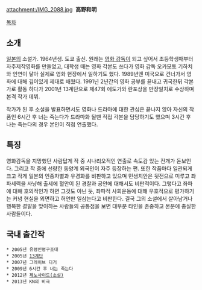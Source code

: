 attachment:/IMG_2088.jpg
﻿ 
'''高野和明'''

[[목차]]

== 소개 ==
[[일본]]의 소설가. 1964년생. 도쿄 출신. 원래는 [[영화 감독]]이 되고 싶어서 초등학생때부터 자주제작영화를 만들었고, 대학생 때는 영화 각본도 쓰다가 영화 감독 오카모토 기하치와 인연이 닿아 실제로 영화 현장에서 일하기도 했다. 1989년엔 미국으로 건너가서 영화에 대해 깊이있게 제대로 배웠다. 1991년 2년간의 영화 공부를 끝내고 귀국한뒤 각본가로 활동 하다가 2001년 13계단으로 제47회 에도가와 란포상을 만장일치로 수상하며 본격 작가 데뷔.

작가가 된 후 소설을 발표하면서도 영화나 드라마에 대한 관심은 끝나지 않아 자신의 작품인 6시간 후 너는 죽는다가 드라마화 될땐 직접 각본을 담당하기도 했으며 3시간 후 나는 죽는다의 경우 본인이 직접 연출했다. 

== 특징 ==

영화감독을 지망했던 사람답게 작 중 시나리오적인 연출로 속도감 있는 전개가 돋보인다. 그리고 작 중에 선량한 동양계 외국인이 자주 등장하는 편. 또한 작품마다 일관되게 크고 작게 일본의 인종차별과 우경화를 비판하고 있으며 민생치안은 뒷전으로 미루고 좌파세력을 사냥해 출세에 혈안이 된 경찰과 공안에 대해서도 비판적이다. 그렇다고 좌파에 대해 호의적인가 하면 그것도 아닌 듯, 좌파적 사회운동에 대해 우호적으로 평가하기는 커녕 현실을 외면하고 허언만 일삼는다고 비판한다. 결국 그의 소설에서 살아남거나 행복한 결말을 맞이하는 사람들의 공통점을 보면 대부분 타인을 존중하고 본분에 충실한 사람들이다.

== 국내 출간작 ==
 * 2005년 유령인명구조대 
 * 2005년 [[13계단]]
 * 2007년 그레이브 디거 
 * 2009년 6시간 후 너는 죽는다 
 * 2012년 [[제노사이드(소설)]]
 * 2013년 KN의 비극 
